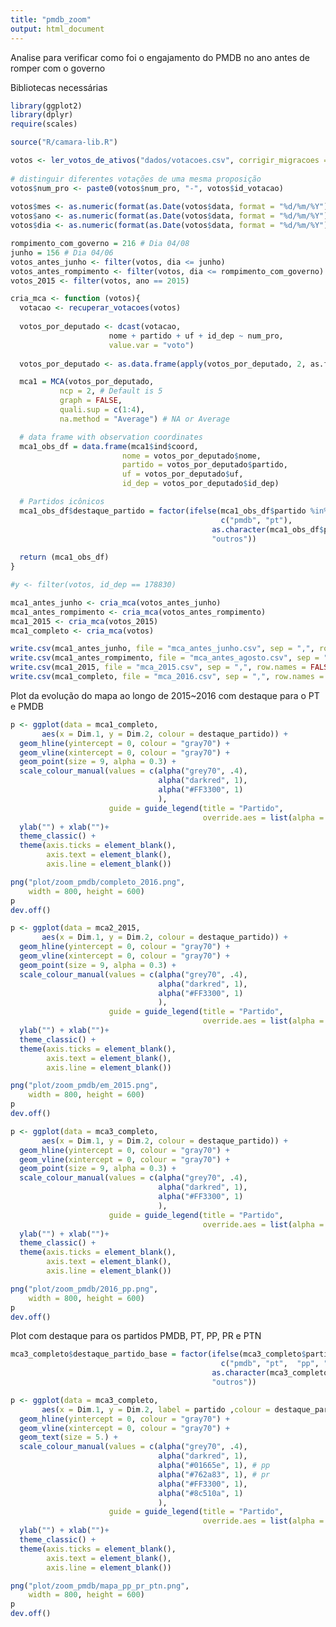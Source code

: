```yaml
---
title: "pmdb_zoom"
output: html_document
---
```


Analise para verificar como foi o engajamento do PMDB no ano antes de romper com o governo 

Bibliotecas necessárias 

```r
library(ggplot2)
library(dplyr)
require(scales)

source("R/camara-lib.R")
```


```r
votos <- ler_votos_de_ativos("dados/votacoes.csv", corrigir_migracoes = TRUE)
  
# distinguir diferentes votações de uma mesma proposição
votos$num_pro <- paste0(votos$num_pro, "-", votos$id_votacao)
  
votos$mes <- as.numeric(format(as.Date(votos$data, format = "%d/%m/%Y"),'%m'))
votos$ano <- as.numeric(format(as.Date(votos$data, format = "%d/%m/%Y"),'%Y'))
votos$dia <- as.numeric(format(as.Date(votos$data, format = "%d/%m/%Y"),'%j'))

rompimento_com_governo = 216 # Dia 04/08 
junho = 156 # Dia 04/06
votos_antes_junho <- filter(votos, dia <= junho)
votos_antes_rompimento <- filter(votos, dia <= rompimento_com_governo)
votos_2015 <- filter(votos, ano == 2015)

cria_mca <- function (votos){
  votacao <- recuperar_votacoes(votos)
  
  votos_por_deputado <- dcast(votacao, 
                      nome + partido + uf + id_dep ~ num_pro, 
                      value.var = "voto")
  
  votos_por_deputado <- as.data.frame(apply(votos_por_deputado, 2, as.factor))

  mca1 = MCA(votos_por_deputado, 
           ncp = 2, # Default is 5 
           graph = FALSE,
           quali.sup = c(1:4),
           na.method = "Average") # NA or Average

  # data frame with observation coordinates
  mca1_obs_df = data.frame(mca1$ind$coord, 
                         nome = votos_por_deputado$nome,
                         partido = votos_por_deputado$partido, 
                         uf = votos_por_deputado$uf,
                         id_dep = votos_por_deputado$id_dep)

  # Partidos icônicos
  mca1_obs_df$destaque_partido = factor(ifelse(mca1_obs_df$partido %in% 
                                               c("pmdb", "pt"), 
                                             as.character(mca1_obs_df$partido), 
                                             "outros"))
  
  return (mca1_obs_df)
}

#y <- filter(votos, id_dep == 178830)

mca1_antes_junho <- cria_mca(votos_antes_junho)
mca1_antes_rompimento <- cria_mca(votos_antes_rompimento)
mca1_2015 <- cria_mca(votos_2015)
mca1_completo <- cria_mca(votos)

write.csv(mca1_antes_junho, file = "mca_antes_junho.csv", sep = ",", row.names = FALSE)
write.csv(mca1_antes_rompimento, file = "mca_antes_agosto.csv", sep = ",", row.names = FALSE)
write.csv(mca1_2015, file = "mca_2015.csv", sep = ",", row.names = FALSE)
write.csv(mca1_completo, file = "mca_2016.csv", sep = ",", row.names = FALSE)
```

Plot da evolução do mapa ao longo de 2015~2016 com destaque para o PT e PMDB

```r
p <- ggplot(data = mca1_completo, 
       aes(x = Dim.1, y = Dim.2, colour = destaque_partido)) +
  geom_hline(yintercept = 0, colour = "gray70") +
  geom_vline(xintercept = 0, colour = "gray70") +
  geom_point(size = 9, alpha = 0.3) + 
  scale_colour_manual(values = c(alpha("grey70", .4),
                                 alpha("darkred", 1),
                                 alpha("#FF3300", 1)
                                 ), 
                      guide = guide_legend(title = "Partido", 
                                           override.aes = list(alpha = 1, size = 4))) +
  ylab("") + xlab("")+ 
  theme_classic() + 
  theme(axis.ticks = element_blank(), 
        axis.text = element_blank(), 
        axis.line = element_blank())

png("plot/zoom_pmdb/completo_2016.png", 
    width = 800, height = 600)
p
dev.off()

p <- ggplot(data = mca2_2015, 
       aes(x = Dim.1, y = Dim.2, colour = destaque_partido)) +
  geom_hline(yintercept = 0, colour = "gray70") +
  geom_vline(xintercept = 0, colour = "gray70") +
  geom_point(size = 9, alpha = 0.3) + 
  scale_colour_manual(values = c(alpha("grey70", .4),
                                 alpha("darkred", 1),
                                 alpha("#FF3300", 1)
                                 ), 
                      guide = guide_legend(title = "Partido", 
                                           override.aes = list(alpha = 1, size = 4))) +
  ylab("") + xlab("")+ 
  theme_classic() + 
  theme(axis.ticks = element_blank(), 
        axis.text = element_blank(), 
        axis.line = element_blank())

png("plot/zoom_pmdb/em_2015.png", 
    width = 800, height = 600)
p
dev.off()

p <- ggplot(data = mca3_completo, 
       aes(x = Dim.1, y = Dim.2, colour = destaque_partido)) +
  geom_hline(yintercept = 0, colour = "gray70") +
  geom_vline(xintercept = 0, colour = "gray70") +
  geom_point(size = 9, alpha = 0.3) + 
  scale_colour_manual(values = c(alpha("grey70", .4),
                                 alpha("darkred", 1),
                                 alpha("#FF3300", 1)
                                 ), 
                      guide = guide_legend(title = "Partido", 
                                           override.aes = list(alpha = 1, size = 4))) +
  ylab("") + xlab("")+ 
  theme_classic() + 
  theme(axis.ticks = element_blank(), 
        axis.text = element_blank(), 
        axis.line = element_blank())

png("plot/zoom_pmdb/2016_pp.png", 
    width = 800, height = 600)
p
dev.off()
```

Plot com destaque para os partidos PMDB, PT, PP, PR e PTN

```r

mca3_completo$destaque_partido_base = factor(ifelse(mca3_completo$partido %in% 
                                               c("pmdb", "pt",  "pp", "pr", "ptn"), 
                                             as.character(mca3_completo$partido), 
                                             "outros"))

p <- ggplot(data = mca3_completo, 
       aes(x = Dim.1, y = Dim.2, label = partido ,colour = destaque_partido_base)) +
  geom_hline(yintercept = 0, colour = "gray70") +
  geom_vline(xintercept = 0, colour = "gray70") +
  geom_text(size = 5.) + 
  scale_colour_manual(values = c(alpha("grey70", .4),
                                 alpha("darkred", 1),
                                 alpha("#01665e", 1), # pp
                                 alpha("#762a83", 1), # pr
                                 alpha("#FF3300", 1),
                                 alpha("#8c510a", 1)
                                 ), 
                      guide = guide_legend(title = "Partido", 
                                           override.aes = list(alpha = 1, size = 4))) +
  ylab("") + xlab("")+ 
  theme_classic() + 
  theme(axis.ticks = element_blank(), 
        axis.text = element_blank(), 
        axis.line = element_blank())

png("plot/zoom_pmdb/mapa_pp_pr_ptn.png", 
    width = 800, height = 600)
p
dev.off()
```
